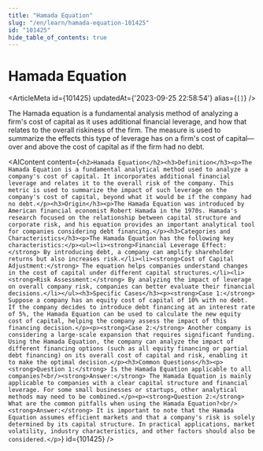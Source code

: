 ```yaml
---
title: "Hamada Equation"
slug: "/en/learn/hamada-equation-101425"
id: "101425"
hide_table_of_contents: true
---
```



# Hamada Equation

<ArticleMeta id={101425} updatedAt={'2023-09-25 22:58:54'} alias={`[]`} />
<div className='border-solid border-b border-t-0 my-4 border-[var(--ifm-color-gray-300)]' />

The Hamada equation is a fundamental analysis method of analyzing a firm's cost of capital as it uses additional financial leverage, and how that relates to the overall riskiness of the firm. The measure is used to summarize the effects this type of leverage has on a firm's cost of capital—over and above the cost of capital as if the firm had no debt.

<AIContent content={`<h2>Hamada Equation</h2><h3>Definition</h3><p>The Hamada Equation is a fundamental analytical method used to analyze a company's cost of capital. It incorporates additional financial leverage and relates it to the overall risk of the company. This metric is used to summarize the impact of such leverage on the company's cost of capital, beyond what it would be if the company had no debt.</p><h3>Origin</h3><p>The Hamada Equation was introduced by American financial economist Robert Hamada in the 1970s. Hamada's research focused on the relationship between capital structure and corporate risk, and his equation provides an important analytical tool for companies considering debt financing.</p><h3>Categories and Characteristics</h3><p>The Hamada Equation has the following key characteristics:</p><ul><li><strong>Financial Leverage Effect:</strong> By introducing debt, a company can amplify shareholder returns but also increases risk.</li><li><strong>Cost of Capital Adjustment:</strong> The equation helps companies understand changes in the cost of capital under different capital structures.</li><li><strong>Risk Assessment:</strong> By analyzing the impact of leverage on overall company risk, companies can better evaluate their financial decisions.</li></ul><h3>Specific Cases</h3><p><strong>Case 1:</strong> Suppose a company has an equity cost of capital of 10% with no debt. If the company decides to introduce debt financing at an interest rate of 5%, the Hamada Equation can be used to calculate the new equity cost of capital, helping the company assess the impact of this financing decision.</p><p><strong>Case 2:</strong> Another company is considering a large-scale expansion that requires significant funding. Using the Hamada Equation, the company can analyze the impact of different financing options (such as all equity financing or partial debt financing) on its overall cost of capital and risk, enabling it to make the optimal decision.</p><h3>Common Questions</h3><p><strong>Question 1:</strong> Is the Hamada Equation applicable to all companies?<br/><strong>Answer:</strong> The Hamada Equation is mainly applicable to companies with a clear capital structure and financial leverage. For some small businesses or startups, other analytical methods may need to be combined.</p><p><strong>Question 2:</strong> What are the common pitfalls when using the Hamada Equation?<br/><strong>Answer:</strong> It is important to note that the Hamada Equation assumes efficient markets and that a company's risk is solely determined by its capital structure. In practical applications, market volatility, industry characteristics, and other factors should also be considered.</p>`} id={101425} />
